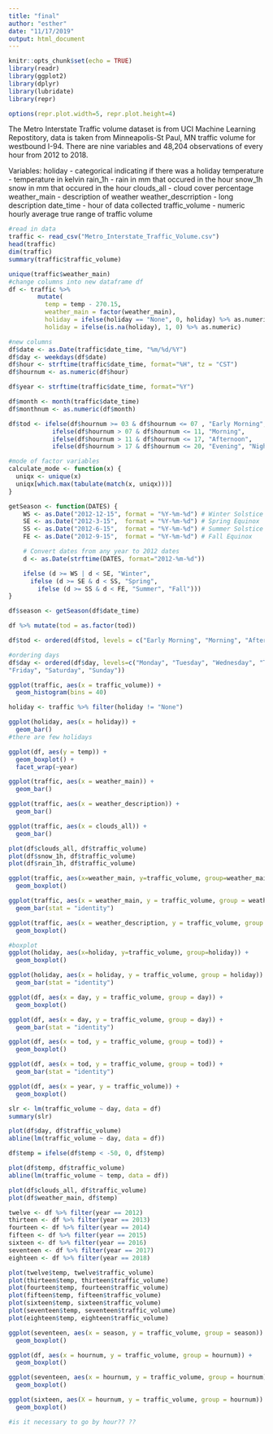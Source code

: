 ```yaml
---
title: "final"
author: "esther"
date: "11/17/2019"
output: html_document
---
```


```r
knitr::opts_chunk$set(echo = TRUE)
library(readr)
library(ggplot2)
library(dplyr)
library(lubridate)
library(repr)

options(repr.plot.width=5, repr.plot.height=4)
```
The Metro Interstate Traffic volume dataset is from UCI Machine Learning Repostitory, data is taken from Minneapolis-St Paul, MN traffic volume for westbound I-94. There are nine variables and 48,204 observations of every hour from 2012 to 2018. 

Variables:
holiday - categorical indicating if there was a holiday
temperature - temperature in kelvin
rain_1h - rain in mm that occured in the hour
snow_1h snow in mm that occured in the hour
clouds_all - cloud cover percentage
weather_main - description of weather
weather_descrription - long description
date_time - hour of data collected
traffic_volume - numeric hourly average true range of traffic volume

```r
#read in data
traffic <- read_csv("Metro_Interstate_Traffic_Volume.csv")
head(traffic)
dim(traffic)
summary(traffic$traffic_volume)
```

```r
unique(traffic$weather_main)
#change columns into new dataframe df
df <- traffic %>%
        mutate(
          temp = temp - 270.15,
          weather_main = factor(weather_main),
          holiday = ifelse(holiday == "None", 0, holiday) %>% as.numeric,
          holiday = ifelse(is.na(holiday), 1, 0) %>% as.numeric)
```
```r
#new columns
df$date <- as.Date(traffic$date_time, "%m/%d/%Y")
df$day <- weekdays(df$date)
df$hour <- strftime(traffic$date_time, format="%H", tz = "CST")
df$hournum <- as.numeric(df$hour)
```
```r
df$year <- strftime(traffic$date_time, format="%Y")
```
```r
df$month <- month(traffic$date_time)
df$monthnum <- as.numeric(df$month)
```
```r
df$tod <- ifelse(df$hournum >= 03 & df$hournum <= 07 , "Early Morning",
            ifelse(df$hournum > 07 & df$hournum <= 11, "Morning",
            ifelse(df$hournum > 11 & df$hournum <= 17, "Afternoon", 
            ifelse(df$hournum > 17 & df$hournum <= 20, "Evening", "Night"))))
```
```r
#mode of factor variables
calculate_mode <- function(x) {
  uniqx <- unique(x)
  uniqx[which.max(tabulate(match(x, uniqx)))]
}
```
```r
getSeason <- function(DATES) {
    WS <- as.Date("2012-12-15", format = "%Y-%m-%d") # Winter Solstice
    SE <- as.Date("2012-3-15",  format = "%Y-%m-%d") # Spring Equinox
    SS <- as.Date("2012-6-15",  format = "%Y-%m-%d") # Summer Solstice
    FE <- as.Date("2012-9-15",  format = "%Y-%m-%d") # Fall Equinox

    # Convert dates from any year to 2012 dates
    d <- as.Date(strftime(DATES, format="2012-%m-%d"))

    ifelse (d >= WS | d < SE, "Winter",
      ifelse (d >= SE & d < SS, "Spring",
        ifelse (d >= SS & d < FE, "Summer", "Fall")))
}
```
```r
df$season <- getSeason(df$date_time)
```
```r
df %>% mutate(tod = as.factor(tod))
```
```r
df$tod <- ordered(df$tod, levels = c("Early Morning", "Morning", "Afternoon", "Evening", "Night"))
```

```r
#ordering days 
df$day <- ordered(df$day, levels=c("Monday", "Tuesday", "Wednesday", "Thursday", 
"Friday", "Saturday", "Sunday"))
```

```r
ggplot(traffic, aes(x = traffic_volume)) +
  geom_histogram(bins = 40)
```


```r
holiday <- traffic %>% filter(holiday != "None")

ggplot(holiday, aes(x = holiday)) +
  geom_bar()
#there are few holidays 
```
```r
ggplot(df, aes(y = temp)) +
  geom_boxplot() + 
  facet_wrap(~year)
```
```r
ggplot(traffic, aes(x = weather_main)) +
  geom_bar() 
```
```r
ggplot(traffic, aes(x = weather_description)) +
  geom_bar()
```

```r
ggplot(traffic, aes(x = clouds_all)) +
  geom_bar()
```

```r
plot(df$clouds_all, df$traffic_volume)
plot(df$snow_1h, df$traffic_volume)
plot(df$rain_1h, df$traffic_volume)
```

```r
ggplot(traffic, aes(x=weather_main, y=traffic_volume, group=weather_main)) + 
  geom_boxplot()

ggplot(traffic, aes(x = weather_main, y = traffic_volume, group = weather_main)) +
  geom_bar(stat = "identity")
```
```r
ggplot(traffic, aes(x = weather_description, y = traffic_volume, group = weather_description)) +
  geom_boxplot()
```
```r
#boxplot
ggplot(holiday, aes(x=holiday, y=traffic_volume, group=holiday)) + 
  geom_boxplot()

ggplot(holiday, aes(x = holiday, y = traffic_volume, group = holiday)) +
  geom_bar(stat = "identity")
```
```r
ggplot(df, aes(x = day, y = traffic_volume, group = day)) +
  geom_boxplot()

ggplot(df, aes(x = day, y = traffic_volume, group = day)) +
  geom_bar(stat = "identity")
```
```r
ggplot(df, aes(x = tod, y = traffic_volume, group = tod)) +
  geom_boxplot()

ggplot(df, aes(x = tod, y = traffic_volume, group = tod)) +
  geom_bar(stat = "identity")
```
```r
ggplot(df, aes(x = year, y = traffic_volume)) +
  geom_boxplot() 
```

```r
slr <- lm(traffic_volume ~ day, data = df)
summary(slr)

plot(df$day, df$traffic_volume)
abline(lm(traffic_volume ~ day, data = df))
```
```r
df$temp = ifelse(df$temp < -50, 0, df$temp)

plot(df$temp, df$traffic_volume)
abline(lm(traffic_volume ~ temp, data = df))
```
```r
plot(df$clouds_all, df$traffic_volume)
plot(df$weather_main, df$temp)
```
```r
twelve <- df %>% filter(year == 2012)
thirteen <- df %>% filter(year == 2013)
fourteen <- df %>% filter(year == 2014)
fifteen <- df %>% filter(year == 2015)
sixteen <- df %>% filter(year == 2016)
seventeen <- df %>% filter(year == 2017)
eighteen <- df %>% filter(year == 2018)
```
```r
plot(twelve$temp, twelve$traffic_volume)
plot(thirteen$temp, thirteen$traffic_volume)
plot(fourteen$temp, fourteen$traffic_volume)
plot(fifteen$temp, fifteen$traffic_volume)
plot(sixteen$temp, sixteen$traffic_volume)
plot(seventeen$temp, seventeen$traffic_volume)
plot(eighteen$temp, eighteen$traffic_volume)
```
```r
ggplot(seventeen, aes(x = season, y = traffic_volume, group = season)) +
  geom_boxplot()
```
```r
ggplot(df, aes(x = hournum, y = traffic_volume, group = hournum)) +
  geom_boxplot()

ggplot(seventeen, aes(x = hournum, y = traffic_volume, group = hournum)) +
  geom_boxplot()

ggplot(sixteen, aes(X = hournum, y = traffic_volume, group = hournum)) +
  geom_boxplot()

#is it necessary to go by hour?? ??
```

